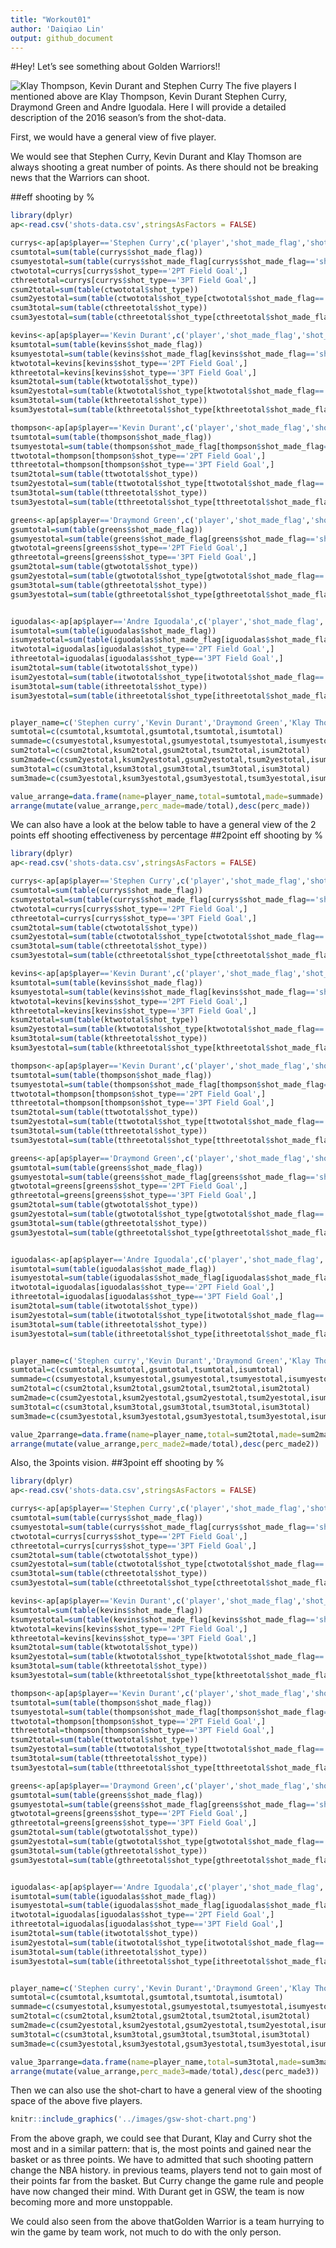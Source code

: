 ```yaml
---
title: "Workout01"
author: 'Daiqiao Lin'
output: github_document
---
```



#Hey! Let's see something about Golden Warriors!!

![Klay Thompson, Kevin Durant and Stephen Curry](https://www.nba.com/article/2017/12/14/one-team-one-stat-warriors-shooting-better-ever)
The five players I mentioned above are Klay Thompson, Kevin Durant Stephen Curry, Draymond Green and Andre Iguodala. Here I will provide a detailed description of the 2016 season's from the shot-data.

First, we would have a general view of five player. 

We would see that Stephen Curry, Kevin Durant and Klay Thomson are always shooting a great number of points.
As there should not be breaking news that the Warriors can shoot.



##eff shooting by %
```r
library(dplyr)
ap<-read.csv('shots-data.csv',stringsAsFactors = FALSE)

currys<-ap[ap$player=='Stephen Curry',c('player','shot_made_flag','shot_type')]
csumtotal=sum(table(currys$shot_made_flag))
csumyestotal=sum(table(currys$shot_made_flag[currys$shot_made_flag=='shot_yes']))
ctwototal=currys[currys$shot_type=='2PT Field Goal',]
cthreetotal=currys[currys$shot_type=='3PT Field Goal',]
csum2total=sum(table(ctwototal$shot_type))
csum2yestotal=sum(table(ctwototal$shot_type[ctwototal$shot_made_flag=='shot_yes']))
csum3total=sum(table(cthreetotal$shot_type))
csum3yestotal=sum(table(cthreetotal$shot_type[cthreetotal$shot_made_flag=='shot_yes']))

kevins<-ap[ap$player=='Kevin Durant',c('player','shot_made_flag','shot_type')]
ksumtotal=sum(table(kevins$shot_made_flag))
ksumyestotal=sum(table(kevins$shot_made_flag[kevins$shot_made_flag=='shot_yes']))
ktwototal=kevins[kevins$shot_type=='2PT Field Goal',]
kthreetotal=kevins[kevins$shot_type=='3PT Field Goal',]
ksum2total=sum(table(ktwototal$shot_type))
ksum2yestotal=sum(table(ktwototal$shot_type[ktwototal$shot_made_flag=='shot_yes']))
ksum3total=sum(table(kthreetotal$shot_type))
ksum3yestotal=sum(table(kthreetotal$shot_type[kthreetotal$shot_made_flag=='shot_yes']))

thompson<-ap[ap$player=='Kevin Durant',c('player','shot_made_flag','shot_type')]
tsumtotal=sum(table(thompson$shot_made_flag))
tsumyestotal=sum(table(thompson$shot_made_flag[thompson$shot_made_flag=='shot_yes']))
ttwototal=thompson[thompson$shot_type=='2PT Field Goal',]
tthreetotal=thompson[thompson$shot_type=='3PT Field Goal',]
tsum2total=sum(table(ttwototal$shot_type))
tsum2yestotal=sum(table(ttwototal$shot_type[ttwototal$shot_made_flag=='shot_yes']))
tsum3total=sum(table(tthreetotal$shot_type))
tsum3yestotal=sum(table(tthreetotal$shot_type[tthreetotal$shot_made_flag=='shot_yes']))

greens<-ap[ap$player=='Draymond Green',c('player','shot_made_flag','shot_type')]
gsumtotal=sum(table(greens$shot_made_flag))
gsumyestotal=sum(table(greens$shot_made_flag[greens$shot_made_flag=='shot_yes']))
gtwototal=greens[greens$shot_type=='2PT Field Goal',]
gthreetotal=greens[greens$shot_type=='3PT Field Goal',]
gsum2total=sum(table(gtwototal$shot_type))
gsum2yestotal=sum(table(gtwototal$shot_type[gtwototal$shot_made_flag=='shot_yes']))
gsum3total=sum(table(gthreetotal$shot_type))
gsum3yestotal=sum(table(gthreetotal$shot_type[gthreetotal$shot_made_flag=='shot_yes']))


iguodalas<-ap[ap$player=='Andre Iguodala',c('player','shot_made_flag','shot_type')]
isumtotal=sum(table(iguodalas$shot_made_flag))
isumyestotal=sum(table(iguodalas$shot_made_flag[iguodalas$shot_made_flag=='shot_yes']))
itwototal=iguodalas[iguodalas$shot_type=='2PT Field Goal',]
ithreetotal=iguodalas[iguodalas$shot_type=='3PT Field Goal',]
isum2total=sum(table(itwototal$shot_type))
isum2yestotal=sum(table(itwototal$shot_type[itwototal$shot_made_flag=='shot_yes']))
isum3total=sum(table(ithreetotal$shot_type))
isum3yestotal=sum(table(ithreetotal$shot_type[ithreetotal$shot_made_flag=='shot_yes']))


player_name=c('Stephen curry','Kevin Durant','Draymond Green','Klay Thompson','Andre Iguodala')
sumtotal=c(csumtotal,ksumtotal,gsumtotal,tsumtotal,isumtotal)
summade=c(csumyestotal,ksumyestotal,gsumyestotal,tsumyestotal,isumyestotal)
sum2total=c(csum2total,ksum2total,gsum2total,tsum2total,isum2total)
sum2made=c(csum2yestotal,ksum2yestotal,gsum2yestotal,tsum2yestotal,isum2yestotal)
sum3total=c(csum3total,ksum3total,gsum3total,tsum3total,isum3total)
sum3made=c(csum3yestotal,ksum3yestotal,gsum3yestotal,tsum3yestotal,isum3yestotal)

value_arrange=data.frame(name=player_name,total=sumtotal,made=summade)
arrange(mutate(value_arrange,perc_made=made/total),desc(perc_made))
```
We can also have a look at the below table to have a general view of the 2 points eff shooting effectiveness by percentage
##2point eff shooting by %
```r
library(dplyr)
ap<-read.csv('shots-data.csv',stringsAsFactors = FALSE)

currys<-ap[ap$player=='Stephen Curry',c('player','shot_made_flag','shot_type')]
csumtotal=sum(table(currys$shot_made_flag))
csumyestotal=sum(table(currys$shot_made_flag[currys$shot_made_flag=='shot_yes']))
ctwototal=currys[currys$shot_type=='2PT Field Goal',]
cthreetotal=currys[currys$shot_type=='3PT Field Goal',]
csum2total=sum(table(ctwototal$shot_type))
csum2yestotal=sum(table(ctwototal$shot_type[ctwototal$shot_made_flag=='shot_yes']))
csum3total=sum(table(cthreetotal$shot_type))
csum3yestotal=sum(table(cthreetotal$shot_type[cthreetotal$shot_made_flag=='shot_yes']))

kevins<-ap[ap$player=='Kevin Durant',c('player','shot_made_flag','shot_type')]
ksumtotal=sum(table(kevins$shot_made_flag))
ksumyestotal=sum(table(kevins$shot_made_flag[kevins$shot_made_flag=='shot_yes']))
ktwototal=kevins[kevins$shot_type=='2PT Field Goal',]
kthreetotal=kevins[kevins$shot_type=='3PT Field Goal',]
ksum2total=sum(table(ktwototal$shot_type))
ksum2yestotal=sum(table(ktwototal$shot_type[ktwototal$shot_made_flag=='shot_yes']))
ksum3total=sum(table(kthreetotal$shot_type))
ksum3yestotal=sum(table(kthreetotal$shot_type[kthreetotal$shot_made_flag=='shot_yes']))

thompson<-ap[ap$player=='Kevin Durant',c('player','shot_made_flag','shot_type')]
tsumtotal=sum(table(thompson$shot_made_flag))
tsumyestotal=sum(table(thompson$shot_made_flag[thompson$shot_made_flag=='shot_yes']))
ttwototal=thompson[thompson$shot_type=='2PT Field Goal',]
tthreetotal=thompson[thompson$shot_type=='3PT Field Goal',]
tsum2total=sum(table(ttwototal$shot_type))
tsum2yestotal=sum(table(ttwototal$shot_type[ttwototal$shot_made_flag=='shot_yes']))
tsum3total=sum(table(tthreetotal$shot_type))
tsum3yestotal=sum(table(tthreetotal$shot_type[tthreetotal$shot_made_flag=='shot_yes']))

greens<-ap[ap$player=='Draymond Green',c('player','shot_made_flag','shot_type')]
gsumtotal=sum(table(greens$shot_made_flag))
gsumyestotal=sum(table(greens$shot_made_flag[greens$shot_made_flag=='shot_yes']))
gtwototal=greens[greens$shot_type=='2PT Field Goal',]
gthreetotal=greens[greens$shot_type=='3PT Field Goal',]
gsum2total=sum(table(gtwototal$shot_type))
gsum2yestotal=sum(table(gtwototal$shot_type[gtwototal$shot_made_flag=='shot_yes']))
gsum3total=sum(table(gthreetotal$shot_type))
gsum3yestotal=sum(table(gthreetotal$shot_type[gthreetotal$shot_made_flag=='shot_yes']))


iguodalas<-ap[ap$player=='Andre Iguodala',c('player','shot_made_flag','shot_type')]
isumtotal=sum(table(iguodalas$shot_made_flag))
isumyestotal=sum(table(iguodalas$shot_made_flag[iguodalas$shot_made_flag=='shot_yes']))
itwototal=iguodalas[iguodalas$shot_type=='2PT Field Goal',]
ithreetotal=iguodalas[iguodalas$shot_type=='3PT Field Goal',]
isum2total=sum(table(itwototal$shot_type))
isum2yestotal=sum(table(itwototal$shot_type[itwototal$shot_made_flag=='shot_yes']))
isum3total=sum(table(ithreetotal$shot_type))
isum3yestotal=sum(table(ithreetotal$shot_type[ithreetotal$shot_made_flag=='shot_yes']))


player_name=c('Stephen curry','Kevin Durant','Draymond Green','Klay Thompson','Andre Iguodala')
sumtotal=c(csumtotal,ksumtotal,gsumtotal,tsumtotal,isumtotal)
summade=c(csumyestotal,ksumyestotal,gsumyestotal,tsumyestotal,isumyestotal)
sum2total=c(csum2total,ksum2total,gsum2total,tsum2total,isum2total)
sum2made=c(csum2yestotal,ksum2yestotal,gsum2yestotal,tsum2yestotal,isum2yestotal)
sum3total=c(csum3total,ksum3total,gsum3total,tsum3total,isum3total)
sum3made=c(csum3yestotal,ksum3yestotal,gsum3yestotal,tsum3yestotal,isum3yestotal)

value_2parrange=data.frame(name=player_name,total=sum2total,made=sum2made)
arrange(mutate(value_arrange,perc_made2=made/total),desc(perc_made2))
```
Also, the 3points vision.
##3point eff shooting by %
```r
library(dplyr)
ap<-read.csv('shots-data.csv',stringsAsFactors = FALSE)

currys<-ap[ap$player=='Stephen Curry',c('player','shot_made_flag','shot_type')]
csumtotal=sum(table(currys$shot_made_flag))
csumyestotal=sum(table(currys$shot_made_flag[currys$shot_made_flag=='shot_yes']))
ctwototal=currys[currys$shot_type=='2PT Field Goal',]
cthreetotal=currys[currys$shot_type=='3PT Field Goal',]
csum2total=sum(table(ctwototal$shot_type))
csum2yestotal=sum(table(ctwototal$shot_type[ctwototal$shot_made_flag=='shot_yes']))
csum3total=sum(table(cthreetotal$shot_type))
csum3yestotal=sum(table(cthreetotal$shot_type[cthreetotal$shot_made_flag=='shot_yes']))

kevins<-ap[ap$player=='Kevin Durant',c('player','shot_made_flag','shot_type')]
ksumtotal=sum(table(kevins$shot_made_flag))
ksumyestotal=sum(table(kevins$shot_made_flag[kevins$shot_made_flag=='shot_yes']))
ktwototal=kevins[kevins$shot_type=='2PT Field Goal',]
kthreetotal=kevins[kevins$shot_type=='3PT Field Goal',]
ksum2total=sum(table(ktwototal$shot_type))
ksum2yestotal=sum(table(ktwototal$shot_type[ktwototal$shot_made_flag=='shot_yes']))
ksum3total=sum(table(kthreetotal$shot_type))
ksum3yestotal=sum(table(kthreetotal$shot_type[kthreetotal$shot_made_flag=='shot_yes']))

thompson<-ap[ap$player=='Kevin Durant',c('player','shot_made_flag','shot_type')]
tsumtotal=sum(table(thompson$shot_made_flag))
tsumyestotal=sum(table(thompson$shot_made_flag[thompson$shot_made_flag=='shot_yes']))
ttwototal=thompson[thompson$shot_type=='2PT Field Goal',]
tthreetotal=thompson[thompson$shot_type=='3PT Field Goal',]
tsum2total=sum(table(ttwototal$shot_type))
tsum2yestotal=sum(table(ttwototal$shot_type[ttwototal$shot_made_flag=='shot_yes']))
tsum3total=sum(table(tthreetotal$shot_type))
tsum3yestotal=sum(table(tthreetotal$shot_type[tthreetotal$shot_made_flag=='shot_yes']))

greens<-ap[ap$player=='Draymond Green',c('player','shot_made_flag','shot_type')]
gsumtotal=sum(table(greens$shot_made_flag))
gsumyestotal=sum(table(greens$shot_made_flag[greens$shot_made_flag=='shot_yes']))
gtwototal=greens[greens$shot_type=='2PT Field Goal',]
gthreetotal=greens[greens$shot_type=='3PT Field Goal',]
gsum2total=sum(table(gtwototal$shot_type))
gsum2yestotal=sum(table(gtwototal$shot_type[gtwototal$shot_made_flag=='shot_yes']))
gsum3total=sum(table(gthreetotal$shot_type))
gsum3yestotal=sum(table(gthreetotal$shot_type[gthreetotal$shot_made_flag=='shot_yes']))


iguodalas<-ap[ap$player=='Andre Iguodala',c('player','shot_made_flag','shot_type')]
isumtotal=sum(table(iguodalas$shot_made_flag))
isumyestotal=sum(table(iguodalas$shot_made_flag[iguodalas$shot_made_flag=='shot_yes']))
itwototal=iguodalas[iguodalas$shot_type=='2PT Field Goal',]
ithreetotal=iguodalas[iguodalas$shot_type=='3PT Field Goal',]
isum2total=sum(table(itwototal$shot_type))
isum2yestotal=sum(table(itwototal$shot_type[itwototal$shot_made_flag=='shot_yes']))
isum3total=sum(table(ithreetotal$shot_type))
isum3yestotal=sum(table(ithreetotal$shot_type[ithreetotal$shot_made_flag=='shot_yes']))


player_name=c('Stephen curry','Kevin Durant','Draymond Green','Klay Thompson','Andre Iguodala')
sumtotal=c(csumtotal,ksumtotal,gsumtotal,tsumtotal,isumtotal)
summade=c(csumyestotal,ksumyestotal,gsumyestotal,tsumyestotal,isumyestotal)
sum2total=c(csum2total,ksum2total,gsum2total,tsum2total,isum2total)
sum2made=c(csum2yestotal,ksum2yestotal,gsum2yestotal,tsum2yestotal,isum2yestotal)
sum3total=c(csum3total,ksum3total,gsum3total,tsum3total,isum3total)
sum3made=c(csum3yestotal,ksum3yestotal,gsum3yestotal,tsum3yestotal,isum3yestotal)

value_3parrange=data.frame(name=player_name,total=sum3total,made=sum3made)
arrange(mutate(value_arrange,perc_made3=made/total),desc(perc_made3))

```


Then we can also use the shot-chart to have a general view of the shooting space of the above five players. 
```r

knitr::include_graphics('../images/gsw-shot-chart.png')
```

From the above graph, we could see that Durant, Klay and Curry shot the most and in a similar pattern: that is, the most points and gained near the basket or as three points.
We have to admitted that such shooting pattern change the NBA history. in previous teams, players tend not to gain most of their points far from the basket. But Curry change the game rule and people have now changed their mind. 
With Durant get in GSW, the team is now becoming more and more unstoppable. 

We could also seen from the above thatGolden Warrior is a team hurrying to win the game by team work, not much to do with the only person.



